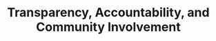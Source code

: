 ---
id: 6
title: 'Transparency, Accountability, and Community Involvement'
description: ""
soon: true
---